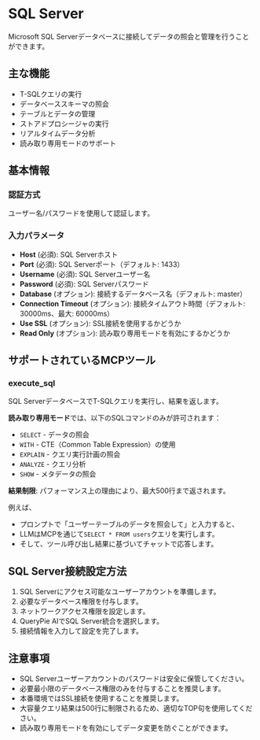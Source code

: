 # SQL Server

Microsoft SQL Serverデータベースに接続してデータの照会と管理を行うことができます。

## 主な機能
- T-SQLクエリの実行
- データベーススキーマの照会
- テーブルとデータの管理
- ストアドプロシージャの実行
- リアルタイムデータ分析
- 読み取り専用モードのサポート

## 基本情報

### 認証方式
ユーザー名/パスワードを使用して認証します。

### 入力パラメータ
- **Host** (必須): SQL Serverホスト
- **Port** (必須): SQL Serverポート（デフォルト: 1433）
- **Username** (必須): SQL Serverユーザー名
- **Password** (必須): SQL Serverパスワード
- **Database** (オプション): 接続するデータベース名（デフォルト: master）
- **Connection Timeout** (オプション): 接続タイムアウト時間（デフォルト: 30000ms、最大: 60000ms）
- **Use SSL** (オプション): SSL接続を使用するかどうか
- **Read Only** (オプション): 読み取り専用モードを有効にするかどうか

## サポートされているMCPツール

### execute_sql
SQL ServerデータベースでT-SQLクエリを実行し、結果を返します。

**読み取り専用モード**では、以下のSQLコマンドのみが許可されます：
- `SELECT` - データの照会
- `WITH` - CTE（Common Table Expression）の使用
- `EXPLAIN` - クエリ実行計画の照会
- `ANALYZE` - クエリ分析
- `SHOW` - メタデータの照会

**結果制限**: パフォーマンス上の理由により、最大500行まで返されます。

例えば、
- プロンプトで「ユーザーテーブルのデータを照会して」と入力すると、
- LLMはMCPを通じて`SELECT * FROM users`クエリを実行します。
- そして、ツール呼び出し結果に基づいてチャットで応答します。

## SQL Server接続設定方法
1. SQL Serverにアクセス可能なユーザーアカウントを準備します。
2. 必要なデータベース権限を付与します。
3. ネットワークアクセス権限を設定します。
4. QueryPie AIでSQL Server統合を選択します。
5. 接続情報を入力して設定を完了します。

## 注意事項
- SQL Serverユーザーアカウントのパスワードは安全に保管してください。
- 必要最小限のデータベース権限のみを付与することを推奨します。
- 本番環境ではSSL接続を使用することを推奨します。
- 大容量クエリ結果は500行に制限されるため、適切なTOP句を使用してください。
- 読み取り専用モードを有効にしてデータ変更を防ぐことができます。 